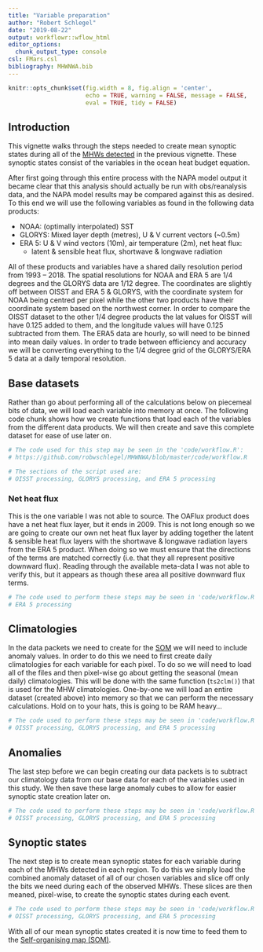 ```yaml
---
title: "Variable preparation"
author: "Robert Schlegel"
date: "2019-08-22"
output: workflowr::wflow_html
editor_options:
  chunk_output_type: console
csl: FMars.csl
bibliography: MHWNWA.bib
---
```


```r
knitr::opts_chunk$set(fig.width = 8, fig.align = 'center',
                      echo = TRUE, warning = FALSE, message = FALSE, 
                      eval = TRUE, tidy = FALSE)
```

## Introduction

This vignette walks through the steps needed to create mean synoptic states during all of the [MHWs detected](https://robwschlegel.github.io/MHWNWA/sst-prep.html) in the previous vignette. These synoptic states consist of the variables in the ocean heat budget equation.

After first going through this entire process with the NAPA model output it became clear that this analysis should actually be run with obs/reanalysis data, and the NAPA model results may be compared against this as desired. To this end we will use the following variables as found in the following data products:

- NOAA: (optimally interpolated) SST
- GLORYS: Mixed layer depth (metres), U & V current vectors (~0.5m)
- ERA 5: U & V wind vectors (10m), air temperature (2m), net heat flux:
    - latent & sensible heat flux, shortwave & longwave radiation

All of these products and variables have a shared daily resolution period from 1993 -- 2018. The spatial resolutions for NOAA and ERA 5 are 1/4 degrees and the GLORYS data are 1/12 degree. The coordinates are slightly off between OISST and ERA 5 & GLORYS, with the coordinate system for NOAA being centred per pixel while the other two products have their coordinate system based on the northwest corner. In order to compare the OISST dataset to the other 1/4 degree products the lat values for OISST will have 0.125 added to them, and the longitude values will have 0.125 subtracted from them. The ERA5 data are hourly, so will need to be binned into mean daily values. In order to trade between efficiency and accuracy we will be converting everything to the 1/4 degree grid of the GLORYS/ERA 5 data at a daily temporal resolution.

## Base datasets

Rather than go about performing all of the calculations below on piecemeal bits of data, we will load each variable into memory at once. The following code chunk shows how we create functions that load each of the variables from the different data products. We will then create and save this complete dataset for ease of use later on.

```r
# The code used for this step may be seen in the 'code/workflow.R':
# https://github.com/robwschlegel/MHWNWA/blob/master/code/workflow.R

# The sections of the script used are:
# OISST processing, GLORYS processing, and ERA 5 processing
```

### Net heat flux

This is the one variable I was not able to source. The OAFlux product does have a net heat flux layer, but it ends in 2009. This is not long enough so we are going to create our own net heat flux layer by adding together the latent & sensible heat flux layers with the shortwave & longwave radiation layers from the ERA 5 product. When doing so we must ensure that the directions of the terms are matched correctly (i.e. that they all represent positive downward flux). Reading through the available meta-data I was not able to verify this, but it appears as though these area all positive downward flux terms. 

```r
# The code used to perform these steps may be seen in 'code/workflow.R' sction:
# ERA 5 processing
```

## Climatologies

In the data packets we need to create for the [SOM](https://robwschlegel.github.io/MHWNWA/som.html) we will need to include anomaly values. In order to do this we need to first create daily climatologies for each variable for each pixel. To do so we will need to load all of the files and then pixel-wise go about getting the seasonal (mean daily) climatologies. This will be done with the same function (`ts2clm()`) that is used for the MHW climatologies. One-by-one we will load an entire dataset (created above) into memory so that we can perform the necessary calculations. Hold on to your hats, this is going to be RAM heavy...

```r
# The code used to perform these steps may be seen in 'code/workflow.R' sction:
# OISST processing, GLORYS processing, and ERA 5 processing
```

## Anomalies

The last step before we can begin creating our data packets is to subtract our climatology data from our base data for each of the variables used in this study. We then save these large anomaly cubes to allow for easier synoptic state creation later on.

```r
# The code used to perform these steps may be seen in 'code/workflow.R' sction:
# OISST processing, GLORYS processing, and ERA 5 processing
```

## Synoptic states

The next step is to create mean synoptic states for each variable during each of the MHWs detected in each region. To do this we simply load the combined anomaly dataset of all of our chosen variables and slice off only the bits we need during each of the observed MHWs. These slices are then meaned, pixel-wise, to create the synoptic states during each event.

<!-- One thing to note here is that during this process, before the slices are created, each pixel for the mixed layer depth anomaly is divided by the max value observed at that pixel, scaling these values to 1. This is done as the range of MLD can vary dramatically over the Labrador sea and we want to avoid this from influencing the results. -->

```r
# The code used to perform these steps may be seen in 'code/workflow.R' sction:
# OISST processing, GLORYS processing, and ERA 5 processing
```

With all of our mean synoptic states created it is now time to feed them to the [Self-organising map (SOM)](https://robwschlegel.github.io/MHWNWA/som.html).

